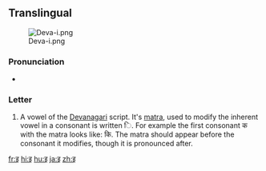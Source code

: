 {{also|ड|ड़|ङ}}
==Translingual==
[[File:Deva-i.png|thumb]]

===Pronunciation===
* {{IPA|/i/|/ɪ/|lang=mul}} {{i|may vary by language}}

===Letter===
{{mul-deva|i}}

# A vowel of the [[Devanagari]] script.  It's [[matra]], used to modify the inherent vowel in a consonant is written &#x093F;.  For example the first consonant क with the matra looks like: कि.  The matra should appear before the consonant it modifies, though it is pronounced after.

[[fr:इ]]
[[hi:इ]]
[[hu:इ]]
[[ja:इ]]
[[zh:इ]]